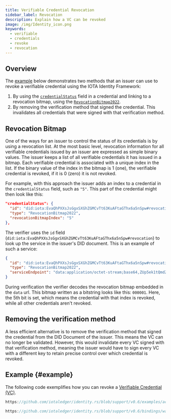 ```yaml
---
title: Verifiable Credential Revocation
sidebar_label: Revocation
description: Explain how a VC can be revoked
image: /img/Identity_icon.png
keywords:
  - verifiable
  - credentials
  - revoke
  - revocation
---
```



<Announcement />

## Overview

The [example](#example) below demonstrates two methods that an issuer can use to revoke a verifiable credential using the IOTA Identity Framework:

1. By using the [`credentialStatus`](https://www.w3.org/TR/vc-data-model/#status) field in a credential and linking to a revocation bitmap, using the [`RevocationBitmap2022`](../../specs/revocation_bitmap_2022.mdx).
2. By removing the verification method that signed the credential. This invalidates all credentials that were signed with that verification method.

## Revocation Bitmap

One of the ways for an issuer to control the status of its credentials is by using a revocation list. At the most basic level, revocation information for all verifiable credentials issued by an issuer are expressed as simple binary values. The issuer keeps a list of all verifiable credentials it has issued in a bitmap. Each verifiable credential is associated with a unique index in the list. If the binary value of the index in the bitmap is 1 (one), the verifiable credential is revoked, if it is 0 (zero) it is not revoked.

For example, with this approach the issuer adds an index to a credential in the `credentialStatus` field, such as `"5"`. This part of the credential might then look like this:

```json
"credentialStatus": {
  "id": "did:iota:EvaQhPXXsJsGgxSXGhZGMCvTt63KuAFtaGThx6a5nSpw#revocation",
  "type": "RevocationBitmap2022",
  "revocationBitmapIndex": "5"
},
```

The verifier uses the `id` field (`did:iota:EvaQhPXXsJsGgxSXGhZGMCvTt63KuAFtaGThx6a5nSpw#revocation`) to look up the service in the issuer's DID document. This is an example of such a service:

```json
{
  "id": "did:iota:EvaQhPXXsJsGgxSXGhZGMCvTt63KuAFtaGThx6a5nSpw#revocation",
  "type": "RevocationBitmap2022",
  "serviceEndpoint": "data:application/octet-stream;base64,ZUp5ek1tQmdZR1NBQUFFZ1ptVUFBQWZPQUlF"
}
```

During verification the verifier decodes the revocation bitmap embedded in the `data` url. This bitmap written as a bitstring looks like this: `000001`. Here, the 5th bit is set, which means the credential with that index is revoked, while all other credentials aren't revoked.

## Removing the verification method

A less efficient alternative is to remove the verification method that signed the credential from the DID Document of the issuer. This means the VC can no longer be validated. However, this would invalidate every VC signed with that verification method, meaning the issuer would have to sign every VC with a different key to retain precise control over which credential is revoked.

## Example {#example}

The following code exemplifies how you can revoke a [Verifiable Credential (VC)](overview.mdx).

<Tabs>
<TabItem value="Rust" label="Rust">

```rust reference
https://github.com/iotaledger/identity.rs/blob/support/v0.6/examples/account/revoke_vc.rs
```

</TabItem>
<TabItem value="node" label="Node.js">

```ts reference
https://github.com/iotaledger/identity.rs/blob/support/v0.6/bindings/wasm/examples-account/src/revoke_vc.ts
```

</TabItem>
</Tabs>
